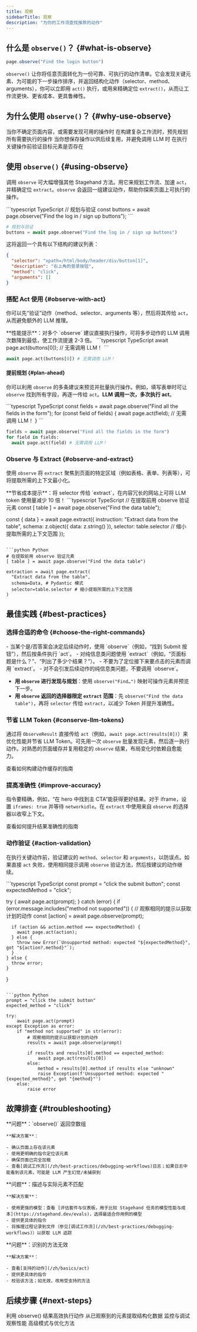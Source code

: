 ```yaml
---
title: 观察
sidebarTitle: 观察
description: "为你的工作流查找推荐的动作"
---
```


## 什么是 `observe()`？ {#what-is-observe}

```typescript
page.observe("Find the login button")
```

`observe()` 让你将任意页面转化为一份可靠、可执行的动作清单。它会发现关键元素、为可能的下一步操作排序，并返回结构化动作（selector、method、arguments），你可以立即用 `act()` 执行，或用来精确定位 `extract()`，从而让工作流更快、更省成本、更具鲁棒性。

## 为什么使用 `observe()`？ {#why-use-observe}

<CardGroup cols={2}>
  <Card title="Explore" icon="compass" href="/zh/basics/observe#observe-with-act">
    当你不确定页面内容，或需要发现可用的操作时
  </Card>

  <Card title="Plan" icon="map" href="/zh/basics/observe#plan-ahead">
    在构建复杂工作流时，预先规划所有需要执行的操作
  </Card>

  <Card title="Cache" icon="database" href="/zh/best-practices/caching">
    当你想保存操作以供后续复用，并避免调用 LLM 时
  </Card>

  <Card title="Validate" icon="check" href="/zh/basics/observe#observe-with-act">
    在执行关键操作前验证目标元素是否存在
  </Card>
</CardGroup>

## 使用 `observe()` {#using-observe}

调用 `observe` 可大幅增强其他 Stagehand 方法。用它来规划工作流、加速 `act`，并精确定位 `extract`。`observe` 会返回一组建议动作，帮助你探索页面上可执行的操作。

<CodeGroup>
  ```typescript TypeScript
  // 规划与验证
  const buttons = await page.observe("Find the log in / sign up buttons");
  ```

  ```python Python
  # 规划与验证
  buttons = await page.observe("Find the log in / sign up buttons")
  ```
</CodeGroup>

这将返回一个具有以下结构的建议列表：

```json
{
  "selector": "xpath=/html/body/header/div/button[1]",
  "description": "右上角的登录按钮",
  "method": "click",
  "arguments": []
}
```

### 搭配 Act 使用 {#observe-with-act}

你可以先“验证”动作（method、selector、arguments 等），然后将其传给 `act`，从而避免额外的 LLM 推理。

<Note>
  **性能提示**：对多个 `observe` 建议直接执行操作，可将多步动作的 LLM 调用次数降到最低，使工作流提速 2-3 倍。
</Note>

<CodeGroup>
  ```typescript TypeScript
  await page.act(buttons[0]); // 无需调用 LLM！
  ```

  ```python Python
  await page.act(buttons[0]) # 无需调用 LLM！
  ```
</CodeGroup>

#### 提前规划 {#plan-ahead}

你可以利用 `observe` 的多条建议来预览并批量执行操作。例如，填写表单时可让 `observe` 找到所有字段，再逐一传给 `act`。**LLM 调用一次，多次执行 act**。

<CodeGroup>
  ```typescript TypeScript
  const fields = await page.observe("Find all the fields in the form");
  for (const field of fields) {
    await page.act(field); // 无需调用 LLM！
  }
  ```

  ```python Python
  fields = await page.observe("Find all the fields in the form")
  for field in fields:
    await page.act(field) # 无需调用 LLM！
  ```
</CodeGroup>

### Observe 与 Extract {#observe-and-extract}

使用 `observe` 将 `extract` 聚焦到页面的特定区域（例如表格、表单、列表等），可将提取所需的上下文最小化。

<Tip>
  **节省成本提示**：将 selector 传给 `extract`，在内容冗长的网站上可将 LLM token 使用量减少 10 倍！
</Tip>

<CodeGroup>
  ```typescript TypeScript
  // 在提取前用 observe 验证元素
  const [ table ] = await page.observe("Find the data table");

  const { data } = await page.extract({
    instruction: "Extract data from the table",
    schema: z.object({
      data: z.string()
    }),
    selector: table.selector // 缩小提取所需的上下文范围
  });
  ```

  ```python Python
  # 在提取前用 observe 验证元素
  [ table ] = await page.observe("Find the data table")

  extraction = await page.extract(
    "Extract data from the table",
    schema=Data, # Pydantic 模式
    selector=table.selector # 缩小提取所需的上下文范围
  )
  ```
</CodeGroup>

## 最佳实践 {#best-practices}

### 选择合适的命令 {#choose-the-right-commands}

<Tabs>
  <Tab title="这样做">
    - 当某个是/否答案会决定后续动作时，使用 `observe`（例如，“找到 Submit 按钮”），然后按条件执行 `act`。
    - 对纯信息类问题使用 `extract`（例如，“页面标题是什么？”、“列出了多少个结果？”）。
  </Tab>

  <Tab title="不要这样做">
    - 不要为了定位接下来要点击的元素而调用 `extract`。
    - 对不会引发后续动作的纯信息类问题，不要调用 `observe`。
  </Tab>
</Tabs>

- **用 `observe` 进行发现与规划**：使用 `observe("Find…")` 映射可操作元素并预览下一步。
- **用 `observe` 返回的选择器限定 `extract` 范围**：先 `observe("Find the data table")`，再将 `selector` 传给 `extract`，以减少 Token 并提升准确性。

### 节省 LLM Token {#conserve-llm-tokens}

通过将 `ObserveResult` 直接传给 `act`（例如，`await page.act(results[0])`）来优化性能并节省 LLM Token。可先用一次 `observe` 批量发现元素，然后逐一执行动作。对熟悉的页面缓存并复用稳定的 `observe` 结果，布局变化时依赖自愈能力。

<Card title="构建你自己的缓存" icon="database" href="/zh/best-practices/caching">
  查看如何构建动作缓存的指南
</Card>

### 提高准确性 {#improve-accuracy}

指令要精确，例如，“在 hero 中找到主 CTA”能获得更好结果。对于 iframe，设置 `iframes: true` 并等待 `networkidle`。在 `extract` 中使用来自 `observe` 的选择器以收窄上下文。

<Card title="提示工程最佳实践" icon="robot" href="/zh/best-practices/prompting-best-practices">
  查看如何提升结果准确性的指南
</Card>

### 动作验证 {#action-validation}

在执行关键动作前，验证建议的 `method`、`selector` 和 `arguments`，以防误点。如果直接 `act` 失败，使用相同提示调用 `observe` 验证方法，然后按建议的动作继续。

<CodeGroup>
  ```typescript TypeScript
  const prompt = "click the submit button";
  const expectedMethod = "click";

  try {
    await page.act(prompt);
  } catch (error) {
    if (error.message.includes("method not supported")) {
      // 观察相同的提示以获取计划的动作
      const [action] = await page.observe(prompt);
      
      if (action && action.method === expectedMethod) {
        await page.act(action);
      } else {
        throw new Error(`Unsupported method: expected "${expectedMethod}", got "${action?.method}"`);
      }
    } else {
      throw error;
    }
  }
  ```

  ```python Python
  prompt = "click the submit button"
  expected_method = "click"

  try:
      await page.act(prompt)
  except Exception as error:
      if "method not supported" in str(error):
          # 观察相同的提示以获取计划的动作
          results = await page.observe(prompt)
          
          if results and results[0].method == expected_method:
              await page.act(results[0])
          else:
              method = results[0].method if results else "unknown"
              raise Exception(f'Unsupported method: expected "{expected_method}", got "{method}"')
      else:
          raise error
  ```
</CodeGroup>

## 故障排查 {#troubleshooting}

<AccordionGroup>
  <Accordion title="未找到元素">
    **问题**：`observe()` 返回空数组

    **解决方案**：

    - 确认页面上存在该元素
    - 使用更明确的指令定位该元素
    - 确保页面已完全加载
    - 查看[调试工作流](/zh/best-practices/debugging-workflows)日志；如果日志中能看到该元素，可能是 LLM 产生幻觉/未捕获到
  </Accordion>

  <Accordion title="元素描述不准确">
    **问题**：描述与实际元素不匹配

    **解决方案**：

    - 使用更强的模型：查看 [评估套件与仪表板，用于比较 Stagehand 任务的模型性能与成本](https://stagehand.dev/evals)，选择最适合你用例的模型
    - 提供更具体的指令
    - 将推理过程记录到文件（参见[调试工作流](/zh/best-practices/debugging-workflows)）以获取 LLM 追踪
  </Accordion>

  <Accordion title="识别了错误的方法">
    **问题**：识别的方法无效

    **解决方案**：

    - 查看[支持的动作](/zh/basics/act)
    - 提供更具体的指令
    - 校验该方法；如无效，改用受支持的方法
  </Accordion>
</AccordionGroup>

## 后续步骤 {#next-steps}

<CardGroup cols={2}>
  <Card title="Act Overview" icon="play" href="/zh/basics/act">
    利用 observe() 结果高效执行动作
  </Card>

  <Card title="Extract Data" icon="download" href="/zh/basics/extract">
    从已观察到的元素提取结构化数据
  </Card>

  <Card title="Observability" icon="chart-line" href="/zh/configuration/observability">
    监控与调试观察性能
  </Card>

  <Card title="Best Practices" icon="star" href="/zh/best-practices/best-practices">
    高级模式与优化方法
  </Card>
</CardGroup>
